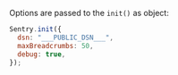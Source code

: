 Options are passed to the `init()` as object:

```javascript
Sentry.init({
  dsn: "___PUBLIC_DSN___",
  maxBreadcrumbs: 50,
  debug: true,
});
```
